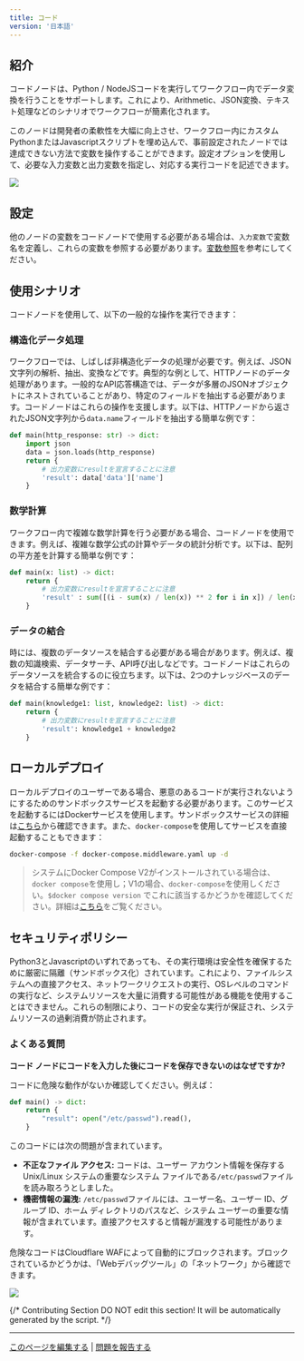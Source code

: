 ```yaml
---
title: コード
version: '日本語'
---
```


## 紹介

コードノードは、Python / NodeJSコードを実行してワークフロー内でデータ変換を行うことをサポートします。これにより、Arithmetic、JSON変換、テキスト処理などのシナリオでワークフローが簡素化されます。

このノードは開発者の柔軟性を大幅に向上させ、ワークフロー内にカスタムPythonまたはJavascriptスクリプトを埋め込んで、事前設定されたノードでは達成できない方法で変数を操作することができます。設定オプションを使用して、必要な入力変数と出力変数を指定し、対応する実行コードを記述できます。

![](/ja-jp/img/904eeba8ee23e89c189497c5fd90f499.png)

## 設定

他のノードの変数をコードノードで使用する必要がある場合は、`入力変数`で変数名を定義し、これらの変数を参照する必要があります。[変数参照](/ja-jp/guides/workflow/concepts)を参考にしてください。

## 使用シナリオ

コードノードを使用して、以下の一般的な操作を実行できます：

### 構造化データ処理

ワークフローでは、しばしば非構造化データの処理が必要です。例えば、JSON文字列の解析、抽出、変換などです。典型的な例として、HTTPノードのデータ処理があります。一般的なAPI応答構造では、データが多層のJSONオブジェクトにネストされていることがあり、特定のフィールドを抽出する必要があります。コードノードはこれらの操作を支援します。以下は、HTTPノードから返されたJSON文字列から`data.name`フィールドを抽出する簡単な例です：

```python
def main(http_response: str) -> dict:
    import json
    data = json.loads(http_response)
    return {
        # 出力変数にresultを宣言することに注意
        'result': data['data']['name'] 
    }
```

### 数学計算

ワークフロー内で複雑な数学計算を行う必要がある場合、コードノードを使用できます。例えば、複雑な数学公式の計算やデータの統計分析です。以下は、配列の平方差を計算する簡単な例です：

```python
def main(x: list) -> dict:
    return {
        # 出力変数にresultを宣言することに注意
        'result' : sum([(i - sum(x) / len(x)) ** 2 for i in x]) / len(x)
    }
```

### データの結合

時には、複数のデータソースを結合する必要がある場合があります。例えば、複数の知識検索、データサーチ、API呼び出しなどです。コードノードはこれらのデータソースを統合するのに役立ちます。以下は、2つのナレッジベースのデータを結合する簡単な例です：

```python
def main(knowledge1: list, knowledge2: list) -> dict:
    return {
        # 出力変数にresultを宣言することに注意
        'result': knowledge1 + knowledge2
    }
```

## ローカルデプロイ

ローカルデプロイのユーザーである場合、悪意のあるコードが実行されないようにするためのサンドボックスサービスを起動する必要があります。このサービスを起動するにはDockerサービスを使用します。サンドボックスサービスの詳細は[こちら](https://github.com/langgenius/dify/tree/main/docker/docker-compose.middleware.yaml)から確認できます。また、`docker-compose`を使用してサービスを直接起動することもできます：

```bash
docker-compose -f docker-compose.middleware.yaml up -d
```

> システムにDocker Compose V2がインストールされている場合は、`docker compose`を使用し；V1の場合、`docker-compose`を使用しください。`$docker compose version` でこれに該当するかどうかを確認してください。詳細は[こちら](https://docs.docker.com/compose/#compose-v2-and-the-new-docker-compose-command)をご覧ください。

## セキュリティポリシー

Python3とJavascriptのいずれであっても、その実行環境は安全性を確保するために厳密に隔離（サンドボックス化）されています。これにより、ファイルシステムへの直接アクセス、ネットワークリクエストの実行、OSレベルのコマンドの実行など、システムリソースを大量に消費する可能性がある機能を使用することはできません。これらの制限により、コードの安全な実行が保証され、システムリソースの過剰消費が防止されます。

### よくある質問

**コード ノードにコードを入力した後にコードを保存できないのはなぜですか?**

コードに危険な動作がないか確認してください。例えば：

```python
def main() -> dict:
    return {
        "result": open("/etc/passwd").read(),
    }
```

このコードには次の問題が含まれています。

* **不正なファイル アクセス:** コードは、ユーザー アカウント情報を保存する Unix/Linux システムの重要なシステム ファイルである`/etc/passwd`ファイルを読み取ろうとしました。
* **機密情報の漏洩:** `/etc/passwd`ファイルには、ユーザー名、ユーザー ID、グループ ID、ホーム ディレクトリのパスなど、システム ユーザーの重要な情報が含まれています。直接アクセスすると情報が漏洩する可能性があります。

危険なコードはCloudflare WAFによって自動的にブロックされます。ブロックされているかどうかは、「Webデバッグツール」の「ネットワーク」から確認できます。

![](/ja-jp/img/7d29e700be8e5b6dfb91ff1263624368.png)

{/*
Contributing Section
DO NOT edit this section!
It will be automatically generated by the script.
*/}

---

[このページを編集する](https://github.com/langgenius/dify-docs/edit/main/ja-jp/documentation/pages/nodes/code.mdx) | [問題を報告する](https://github.com/langgenius/dify-docs/issues/new?template=docs.yml)

